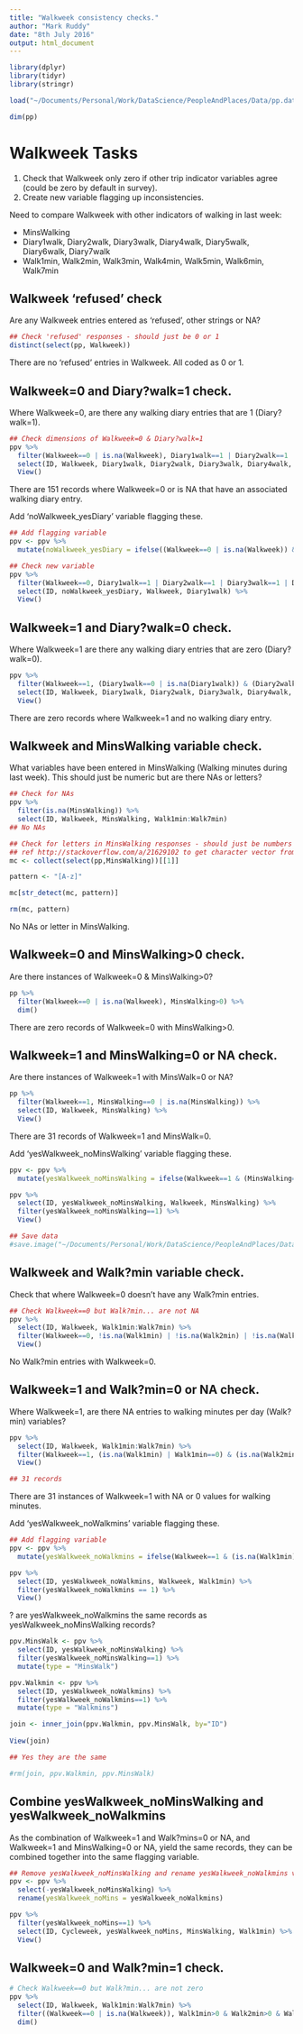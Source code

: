 ```yaml
---
title: "Walkweek consistency checks."
author: "Mark Ruddy"
date: "8th July 2016"
output: html_document
---
```


```r
library(dplyr)
library(tidyr)
library(stringr)
```

```r
load("~/Documents/Personal/Work/DataScience/PeopleAndPlaces/Data/pp.data.RData")

dim(pp)
```

# Walkweek Tasks

1. Check that Walkweek only zero if other trip indicator variables agree (could be zero by default in survey).
2. Create new variable flagging up inconsistencies.

Need to compare Walkweek with other indicators of walking in last week:

* MinsWalking
* Diary1walk, Diary2walk, Diary3walk, Diary4walk, Diary5walk, Diary6walk, Diary7walk
* Walk1min, Walk2min, Walk3min, Walk4min, Walk5min, Walk6min, Walk7min


## Walkweek 'refused' check

Are any Walkweek entries entered as 'refused', other strings or NA?

```r
## Check 'refused' responses - should just be 0 or 1
distinct(select(pp, Walkweek))
```

There are no 'refused' entries in Walkweek. All coded as 0 or 1.


## Walkweek=0 and Diary?walk=1 check.

Where Walkweek=0, are there any walking diary entries that are 1 (Diary?walk=1).

```r
## Check dimensions of Walkweek=0 & Diary?walk=1
ppv %>%
  filter(Walkweek==0 | is.na(Walkweek), Diary1walk==1 | Diary2walk==1 | Diary3walk==1 | Diary4walk==1 | Diary5walk==1 | Diary6walk==1 | Diary7walk==1) %>%
  select(ID, Walkweek, Diary1walk, Diary2walk, Diary3walk, Diary4walk, Diary5walk, Diary6walk, Diary7walk) %>%
  View()
```
There are 151 records where Walkweek=0 or is NA that have an associated walking diary entry.


Add 'noWalkweek_yesDiary' variable flagging these.
```r
## Add flagging variable
ppv <- ppv %>%
  mutate(noWalkweek_yesDiary = ifelse((Walkweek==0 | is.na(Walkweek)) & (Diary1walk==1 | Diary2walk==1 | Diary3walk==1 | Diary4walk==1 | Diary5walk==1 | Diary6walk==1 | Diary7walk==1), 1, NA))

## Check new variable
ppv %>%
  filter(Walkweek==0, Diary1walk==1 | Diary2walk==1 | Diary3walk==1 | Diary4walk==1 | Diary5walk==1 | Diary6walk==1 | Diary7walk==1) %>%
  select(ID, noWalkweek_yesDiary, Walkweek, Diary1walk) %>%
  View()
```

## Walkweek=1 and Diary?walk=0 check.

Where Walkweek=1 are there any walking diary entries that are zero (Diary?walk=0).
```r
ppv %>%
  filter(Walkweek==1, (Diary1walk==0 | is.na(Diary1walk)) & (Diary2walk==0 | is.na(Diary2walk)) & (Diary3walk==0 | is.na(Diary3walk)) & (Diary4walk==0 | is.na(Diary4walk)) & (Diary5walk==0 | is.na(Diary5walk)) & (Diary6walk==0 | is.na(Diary6walk)) & (Diary7walk==0 | is.na(Diary7walk))) %>%
  select(ID, Walkweek, Diary1walk, Diary2walk, Diary3walk, Diary4walk, Diary5walk, Diary6walk, Diary7walk) %>%
  View()
```
There are zero records where Walkweek=1 and no walking diary entry.


## Walkweek and MinsWalking variable check.

What variables have been entered in MinsWalking (Walking minutes during last week). This should just be numeric but are there NAs or letters?


```r
## Check for NAs
ppv %>%
  filter(is.na(MinsWalking)) %>%
  select(ID, Walkweek, MinsWalking, Walk1min:Walk7min)
## No NAs

## Check for letters in MinsWalking responses - should just be numbers
## ref http://stackoverflow.com/a/21629102 to get character vector from tbl_df
mc <- collect(select(pp,MinsWalking))[[1]]

pattern <- "[A-z]"

mc[str_detect(mc, pattern)]

rm(mc, pattern)
```
No NAs or letter in MinsWalking.


## Walkweek=0 and MinsWalking>0 check.

Are there instances of Walkweek=0 & MinsWalking>0?
```r
pp %>%
  filter(Walkweek==0 | is.na(Walkweek), MinsWalking>0) %>%
  dim()
```
There are zero records of Walkweek=0 with MinsWalking>0.

## Walkweek=1 and MinsWalking=0 or NA check.

Are there instances of Walkweek=1 with MinsWalk=0 or NA?
```r
pp %>%
  filter(Walkweek==1, MinsWalking==0 | is.na(MinsWalking)) %>%
  select(ID, Walkweek, MinsWalking) %>%
  View()
```
There are 31 records of Walkweek=1 and MinsWalk=0.

Add 'yesWalkweek_noMinsWalking' variable flagging these.
```r

ppv <- ppv %>%
  mutate(yesWalkweek_noMinsWalking = ifelse(Walkweek==1 & (MinsWalking==0 | is.na(MinsWalking)), 1, NA))

ppv %>%
  select(ID, yesWalkweek_noMinsWalking, Walkweek, MinsWalking) %>%
  filter(yesWalkweek_noMinsWalking==1) %>%
  View()

## Save data
#save.image("~/Documents/Personal/Work/DataScience/PeopleAndPlaces/Data/pp.data.RData")

```



## Walkweek and Walk?min variable check.

Check that where Walkweek=0 doesn't have any Walk?min entries.
```r
## Check Walkweek==0 but Walk?min... are not NA
ppv %>%
  select(ID, Walkweek, Walk1min:Walk7min) %>%
  filter(Walkweek==0, !is.na(Walk1min) | !is.na(Walk2min) | !is.na(Walk3min) | !is.na(Walk4min) | !is.na(Walk5min) | !is.na(Walk6min) | !is.na(Walk7min)) %>%
  View()
```
No Walk?min entries with Walkweek=0.


## Walkweek=1 and Walk?min=0 or NA check.
Where Walkweek=1, are there NA entries to walking minutes per day (Walk?min) variables?
```r
ppv %>%
  select(ID, Walkweek, Walk1min:Walk7min) %>%
  filter(Walkweek==1, (is.na(Walk1min) | Walk1min==0) & (is.na(Walk2min) | Walk2min==0) & (is.na(Walk3min) | Walk3min==0) & (is.na(Walk4min) | Walk4min==0) & (is.na(Walk5min) | Walk5min==0) & (is.na(Walk6min) | Walk6min==0) & (is.na(Walk7min) | Walk7min==0)) %>%
  View()

## 31 records
```
There are 31 instances of Walkweek=1 with NA or 0 values for walking minutes.


Add 'yesWalkweek_noWalkmins' variable flagging these.
```r
## Add flagging variable
ppv <- ppv %>%
  mutate(yesWalkweek_noWalkmins = ifelse(Walkweek==1 & (is.na(Walk1min) | Walk1min==0) & (is.na(Walk2min) | Walk2min==0) & (is.na(Walk3min) | Walk3min==0) & (is.na(Walk4min) | Walk4min==0) & (is.na(Walk5min) | Walk5min==0) & (is.na(Walk6min) | Walk6min==0) & (is.na(Walk7min) | Walk7min==0), 1, NA))

ppv %>%
  select(ID, yesWalkweek_noWalkmins, Walkweek, Walk1min) %>%
  filter(yesWalkweek_noWalkmins == 1) %>%
  View()
```

? are yesWalkweek_noWalkmins the same records as yesWalkweek_noMinsWalking records?
```r
ppv.MinsWalk <- ppv %>%
  select(ID, yesWalkweek_noMinsWalking) %>%
  filter(yesWalkweek_noMinsWalking==1) %>%
  mutate(type = "MinsWalk")

ppv.Walkmin <- ppv %>%
  select(ID, yesWalkweek_noWalkmins) %>%
  filter(yesWalkweek_noWalkmins==1) %>%
  mutate(type = "Walkmins")

join <- inner_join(ppv.Walkmin, ppv.MinsWalk, by="ID")
  
View(join)

## Yes they are the same

#rm(join, ppv.Walkmin, ppv.MinsWalk)
```

## Combine yesWalkweek_noMinsWalking and yesWalkweek_noWalkmins

As the combination of Walkweek=1 and Walk?mins=0 or NA, and Walkweek=1 and MinsWalking=0 or NA, yield the same records, they can be combined together into the same flagging variable.

```r
## Remove yesWalkweek_noMinsWalking and rename yesWalkweek_noWalkmins variables
ppv <- ppv %>%
  select(-yesWalkweek_noMinsWalking) %>%
  rename(yesWalkweek_noMins = yesWalkweek_noWalkmins)

ppv %>%
  filter(yesWalkweek_noMins==1) %>%
  select(ID, Cycleweek, yesWalkweek_noMins, MinsWalking, Walk1min) %>%
  View()
```

## Walkweek=0 and Walk?min=1 check.
```r
# Check Walkweek==0 but Walk?min... are not zero
ppv %>%
  select(ID, Walkweek, Walk1min:Walk7min) %>%
  filter((Walkweek==0 | is.na(Walkweek)), Walk1min>0 & Walk2min>0 & Walk3min>0 & Walk4min>0 & Walk5min>0 & Walk6min>0 & Walk7min>0) %>%
  dim()
```




















